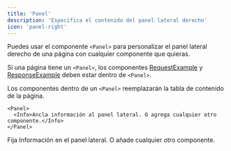 ```yaml
---
title: 'Panel'
description: 'Especifica el contenido del panel lateral derecho'
icon: 'panel-right'
---
```


Puedes usar el componente `<Panel>` para personalizar el panel lateral derecho de una página con cualquier componente que quieras.

Si una página tiene un `<Panel>`, los componentes [RequestExample](/es/components/examples#request-example) y [ResponseExample](/es/components/examples#response-example) deben estar dentro de `<Panel>`.

Los componentes dentro de un `<Panel>` reemplazarán la tabla de contenido de la página.

```mdx
<Panel>
  <Info>Ancla información al panel lateral. O agrega cualquier otro componente.</Info>
</Panel>
```

<Panel>
  <Info>Fija Información en el panel lateral. O añade cualquier otro componente.</Info>
</Panel>
